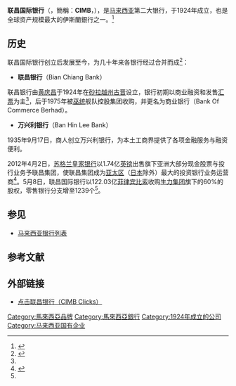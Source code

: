 {{Infobox company
| name = 联昌国际银行
| name_en = Commerce International Merchant Bank
| logo = [[File:CIMB_Group_Logo.svg|200px]]
| image = File:Kuala Lumpur Malaysia Skyline-of-Kuala-Lumpur-Sentral-02.jpg
| image_size = 270px
| image_caption = 联昌国际投资银行设于[[马来西亚|马来西亚]][[吉隆坡|吉隆坡]]的总部
| type = [[上市公司|上市公司]] 
| traded_as = {{nasdaq|CIMDF}}<br>{{myx|1023}}<br>[[SWIFT|SWIFT]]：[https://www.swiftcodes.info/malaysia/swift-code-cibbmykl/ CIBBMYKL]
| ISIN = MYL1023OO000
| foundation = 1924年<ref name="hi1">{{cite web|url=https://www.cimb.com/en/who-we-are/overview/history/1920s.html|title=Our History 1920s|publisher=CIMB Group|accessdate=2018-02-06|archive-url=https://web.archive.org/web/20180207005645/https://www.cimb.com/en/who-we-are/overview/history/1920s.html|archive-date=2018-02-07|dead-url=yes}}</ref>
| location = {{MAS}} {{flag|Kuala Lumpur}}
| key_people = 执行长：{{link-en|扎法鲁·阿兹|Zafrul Aziz}}<br>董事长：{{link-ms|纳西尔·拉萨|Nazir Razak}}
| num_employees = 38,000<ref name="ci">{{cite web|url=https://www.cimb.com/en/who-we-are.html|title=Who We Are - CIMB Group|publisher=CIMB Group|accessdate=2018-02-06|archive-date=2019-06-12|archive-url=https://web.archive.org/web/20190612054359/https://www.cimb.com/en/who-we-are.html|dead-url=no}}</ref>
| industry = [[金融服务|金融服务]]
| products = [[零售银行|零售银行]]<br>[[商业银行|商业银行]]<br>[[投资银行|投资银行]]<br>[[伊斯兰银行|伊斯兰银行]]<br>[[资产管理|资产管理]]<br>[[保险|保险]]与{{link-en|伊斯兰保险|Takaful}}
| assets = {{increase}} 5082亿[[令吉|令吉]]（2017年9月）<ref name=ci/>
| net_income = {{increase}} 35.6亿[[令吉|令吉]]（2016年）<ref name="cn">{{cite web|url=https://www.cimb.com/en/news/news/2017/cimb-group-announces-record-revenue-of-rm16-07-billion-for-fy16.html|title=CIMB Group announces record revenue of RM16.07 billion for FY16|publisher=CIMB Group|date=2017-02-28|accessdate=2018-01-12|archive-url=https://web.archive.org/web/20180113150235/https://www.cimb.com/en/news/news/2017/cimb-group-announces-record-revenue-of-rm16-07-billion-for-fy16.html|archive-date=2018-01-13|dead-url=yes}}</ref>
| revenue = {{increase}} 160.7亿[[令吉|令吉]]（2016年）<ref name=cn/>
| equity = 480亿[[令吉|令吉]]（2017年9月）<ref name=ci/>
| parent = [[国库控股|国库控股]]
| homepage = {{URL|http://www.cimb.com}}
}}
'''联昌国际银行'''（{{lang-en|Commerce International Merchant Bank}}，簡稱：'''CIMB'''，{{myx|1023}}），是[[马来西亚|马来西亚]]第二大银行，于1924年成立，也是全球资产规模最大的伊斯蘭銀行之一。<ref>{{cite web|url=http://www.orientaldaily.com.my/s/186214|title=资產规模1.8兆全球最大 大马伊斯兰金融举足轻重|publisher=[[东方日报_(马来西亚)|东方日报]]|date=2017-02-26|accessdate=2018-02-06|archive-date=2018-02-07|archive-url=https://web.archive.org/web/20180207010450/http://www.orientaldaily.com.my/s/186214|dead-url=no}}</ref>

==历史==
联昌国际银行创立后发展至今，为几十年来各银行经过合并而成<ref name="bm">{{cite web|url=http://www.cimbbizchannel.com.my/annual_reports/BCHB/2008/Corporate_History.html|title=CIMB Group Corporate History - Annual Report 2008|publisher=CIMB Group|accessdate=2018-02-08|archive-date=2019-09-22|archive-url=https://web.archive.org/web/20190922121428/http://www.cimbbizchannel.com.my/annual_reports/BCHB/2008/Corporate_History.html|dead-url=no}}</ref>：
*'''联昌银行'''（Bian Chiang Bank）
联昌银行由[[黄庆昌|黄庆昌]]于1924年在[[砂拉越州|砂拉越州]][[古晋|古晋]]设立，银行初期以商业融资和发售[[汇票|汇票]]为主<ref name=hi1/>，后于1975年被[[巫统|巫统]]舰队控股集团收购，并更名为商业银行（Bank Of Commerce Berhad）。

*'''万兴利银行'''（Ban Hin Lee Bank）
1935年9月17日，商人{{link-en|叶祖意|Yeap Chor Ee}}创立万兴利银行，为本土工商界提供了各项金融服务与融资便利。

2012年4月2日，[[苏格兰皇家银行|苏格兰皇家银行]]以1.74亿[[英镑|英镑]]出售旗下亚洲大部分现金股票与投行业务予联昌集团，使联昌集团成为[[亚太区|亚太区]]（[[日本|日本]]除外）最大的投资银行业务运营商<ref name="sohu">{{cite web|url=http://business.sohu.com/20120511/n342910744.shtml|title=亚洲银行业战线：东进西退|publisher=搜狐财经|date=2012-05-11|accessdate=2018-02-08|archive-date=2019-06-12|archive-url=https://web.archive.org/web/20190612215803/http://business.sohu.com/20120511/n342910744.shtml|dead-url=no}}</ref>。5月8日，联昌国际银行以122.03亿[[菲律宾比索|菲律宾比索]]收购[[生力集团|生力集团]]旗下的{{link-en|菲律宾商业银行|Bank of Commerce}}60%的股权，零售银行分支增至1239个<ref name=sohu/>。

==参见==
{{commonscat|CIMB Bank}}
{{Portal|马来西亚}}
* [[马来西亚银行列表|马来西亚银行列表]]

==参考文献==
{{reflist}}

== 外部链接 ==
* [http://www.cimbclicks.com.my/ 点击联昌银行（CIMB Clicks）] {{Wayback|url=http://www.cimbclicks.com.my/ |date=20210501192324 }}

{{新加坡金融}}
{{中华人民共和国银行}}
[[Category:馬來西亞品牌|Category:馬來西亞品牌]]
[[Category:馬來西亞銀行|Category:馬來西亞銀行]]
[[Category:1924年成立的公司|Category:1924年成立的公司]]
[[Category:马来西亚国有企业|Category:马来西亚国有企业]]
